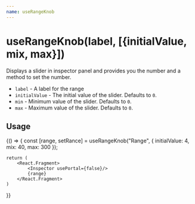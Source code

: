 ```yaml
---
name: useRangeKnob
---
```


# useRangeKnob(label, [{initialValue, mix, max}])

Displays a slider in inspector panel and provides you the number and a method to set the number.

- `label` - A label for the range
- `initialValue` - The initial value of the slider. Defaults to `0`.
- `min` - Minimum value of the slider. Defaults to `0`.
- `max` - Maximum value of the slider. Defaults to `0`.


## Usage
<Playground>
{() => {
    const [range, setRance] = useRangeKnob("Range", {
        initialValue: 4,
        mix: 40,
        max: 300
    });

    return (
        <React.Fragment>
            <Inspector usePortal={false}/>
            {range}
        </React.Fragment>
    )
  }}
</Playground>
